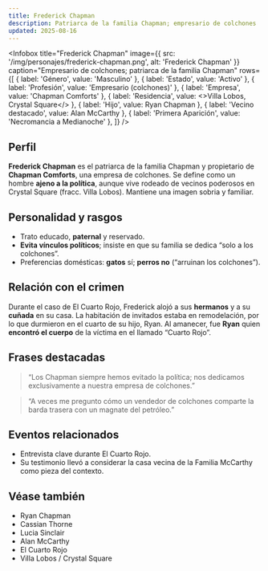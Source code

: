 ```yaml
---
title: Frederick Chapman
description: Patriarca de la familia Chapman; empresario de colchones
updated: 2025-08-16
---
```



<Infobox
  title="Frederick Chapman"
  image={{ src: '/img/personajes/frederick-chapman.png', alt: 'Frederick Chapman' }}
  caption="Empresario de colchones; patriarca de la familia Chapman"
  rows={[
    { label: 'Género', value: 'Masculino' },
    { label: 'Estado', value: 'Activo' },
    { label: 'Profesión', value: 'Empresario (colchones)' },
    { label: 'Empresa', value: 'Chapman Comforts' },
    { label: 'Residencia', value: <><Link to="/CrSaSo/lugares/Villa%20Lobos">Villa Lobos</Link>, <Link to="/CrSaSo/lugares/Crystal%20Square">Crystal Square</Link></> },
    { label: 'Hijo', value: <Link to="/CrSaSo/personajes/Ryan%20Chapman">Ryan Chapman</Link> },
    { label: 'Vecino destacado', value: <Link to="/CrSaSo/personajes/Alan%20McCarthy">Alan McCarthy</Link> },
    { label: 'Primera Aparición', value: 'Necromancia a Medianoche' },
  ]}
/>

## Perfil

**Frederick Chapman** es el patriarca de la familia Chapman y propietario de **Chapman Comforts**, una empresa de colchones. Se define como un hombre **ajeno a la política**, aunque vive rodeado de vecinos poderosos en <Link to="/CrSaSo/lugares/Crystal%20Square">Crystal Square</Link> (fracc. <Link to="/CrSaSo/lugares/Villa%20Lobos">Villa Lobos</Link>). Mantiene una imagen sobria y familiar.

## Personalidad y rasgos

- Trato educado, **paternal** y reservado.
- **Evita vínculos políticos**; insiste en que su familia se dedica “solo a los colchones”.
- Preferencias domésticas: **gatos** sí; **perros no** (“arruinan los colchones”).

## Relación con el crimen

Durante el caso de <Link to="/CrSaSo/eventos/El%20Cuarto%20Rojo">El Cuarto Rojo</Link>, Frederick alojó a sus **hermanos** y a su **cuñada** en su casa. La habitación de invitados estaba en remodelación, por lo que durmieron en el cuarto de su hijo, <Link to="/CrSaSo/personajes/Ryan%20Chapman">Ryan</Link>. Al amanecer, fue **Ryan** quien **encontró el cuerpo** de la víctima en el llamado “Cuarto Rojo”.

## Frases destacadas

> “Los Chapman siempre hemos evitado la política; nos dedicamos exclusivamente a nuestra empresa de colchones.”

> “A veces me pregunto cómo un vendedor de colchones comparte la barda trasera con un magnate del petróleo.”

## Eventos relacionados

- Entrevista clave durante <Link to="/CrSaSo/eventos/El%20Cuarto%20Rojo">El Cuarto Rojo</Link>.
- Su testimonio llevó a considerar la casa vecina de la <Link to="/CrSaSo/familias/La%20Familia%20McCarthy">Familia McCarthy</Link> como pieza del contexto.

## Véase también

- <Link to="/CrSaSo/personajes/Ryan%20Chapman">Ryan Chapman</Link>
- <Link to="/CrSaSo/personajes/Cassian%20Thorne">Cassian Thorne</Link>
- <Link to="/CrSaSo/personajes/Lucia%20Sinclair">Lucia Sinclair</Link>
- <Link to="/CrSaSo/personajes/Alan%20McCarthy">Alan McCarthy</Link>
- <Link to="/CrSaSo/eventos/El%20Cuarto%20Rojo">El Cuarto Rojo</Link>
- <Link to="/CrSaSo/lugares/Villa%20Lobos">Villa Lobos</Link> / <Link to="/CrSaSo/lugares/Crystal%20Square">Crystal Square</Link>
